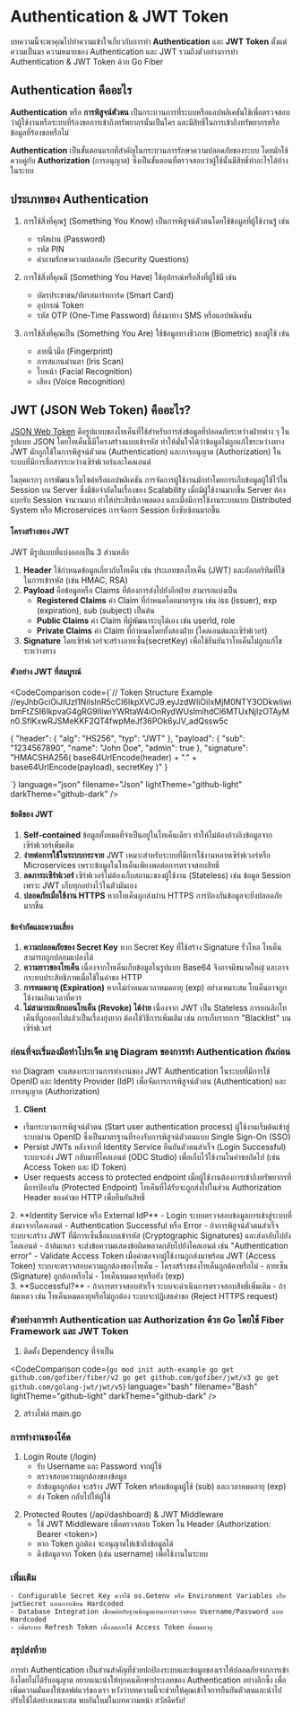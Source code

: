 
# Authentication & JWT Token
บทความนี้จะพาคุณไปทำความเข้าใจเกี่ยวกับการทำ **Authentication** และ **JWT Token** ตั้งแต่ความเป็นมา ความหมายของ Authentication และ JWT รวมถึงตัวอย่างการทำ Authentication & JWT Token ด้วย Go Fiber
<div className="border-b"/>

## Authentication คืออะไร
**Authentication** หรือ **การพิสูจน์ตัวตน** เป็นกระบวนการที่ระบบหรือแอปพลิเคชันใช้เพื่อตรวจสอบว่าผู้ใช้งานหรือระบบที่ร้องขอการเข้าถึงทรัพยากรนั้นเป็นใคร และมีสิทธิ์ในการเข้าถึงทรัพยากรหรือข้อมูลที่ร้องขอหรือไม่

**Authentication** เป็นขั้นตอนแรกที่สำคัญในกระบวนการรักษาความปลอดภัยของระบบ โดยมักใช้ควบคู่กับ **Authorization** (การอนุญาต) ซึ่งเป็นขั้นตอนที่ตรวจสอบว่าผู้ใช้นั้นมีสิทธิ์ทำอะไรได้บ้างในระบบ

<AnimatedBeamDemo/>

## ประเภทของ Authentication
1. การใช้สิ่งที่คุณรู้ (Something You Know) เป็นการพิสูจน์ตัวตนโดยใช้ข้อมูลที่ผู้ใช้งานรู้ เช่น
    - รหัสผ่าน (Password)
    - รหัส PIN
    - คำถามรักษาความปลอดภัย (Security Questions)

2. การใช้สิ่งที่คุณมี (Something You Have) ใช้อุปกรณ์หรือสิ่งที่ผู้ใช้มี เช่น
    - บัตรประชาชน/บัตรสมาร์ทการ์ด (Smart Card)
    - อุปกรณ์ Token
    - รหัส OTP (One-Time Password) ที่ส่งมาทาง SMS หรือแอปพลิเคชัน

3. การใช้สิ่งที่คุณเป็น (Something You Are) ใช้ข้อมูลทางชีวภาพ (Biometric) ของผู้ใช้ เช่น
    - ลายนิ้วมือ (Fingerprint)
    - การสแกนม่านตา (Iris Scan)
    - ใบหน้า (Facial Recognition)
    - เสียง (Voice Recognition)
<div className="border-b"/>

## JWT (JSON Web Token) คืออะไร?
[JSON Web Token](https://jwt.io) คือรูปแบบของโทเค็นที่ใช้สำหรับการส่งข้อมูลที่ปลอดภัยระหว่างฝ่ายต่าง ๆ ในรูปแบบ JSON โดยโทเค็นนี้มีโครงสร้างแบบเข้ารหัส ทำให้มั่นใจได้ว่าข้อมูลไม่ถูกแก้ไขระหว่างทาง
JWT มักถูกใช้ในการพิสูจน์ตัวตน (Authentication) และการอนุญาต (Authorization) ในระบบที่มีการสื่อสารระหว่างเซิร์ฟเวอร์และไคลเอนต์

ในยุคแรกๆ การพัฒนาเว็บไซต์หรือแอปพลิเคชัน การจัดการผู้ใช้งานมักทำโดยการเก็บข้อมูลผู้ใช้ไว้ใน Session บน Server ซึ่งมีข้อจำกัดในเรื่องของ Scalability เมื่อมีผู้ใช้งานมากขึ้น Server ต้องแบกรับ Session จำนวนมาก ทำให้ประสิทธิภาพลดลง และเมื่อมีการใช้งานระบบแบบ Distributed System หรือ Microservices การจัดการ Session ยิ่งซับซ้อนมากขึ้น 

#### โครงสร้างของ JWT
JWT มีรูปแบบที่แบ่งออกเป็น 3 ส่วนหลัก

1. **Header** ใช้กำหนดข้อมูลเกี่ยวกับโทเค็น เช่น ประเภทของโทเค็น (JWT) และอัลกอริทึมที่ใช้ในการเข้ารหัส (เช่น HMAC, RSA)
2. **Payload** คือข้อมูลหรือ Claims ที่ต้องการส่งไปยังอีกฝ่าย สามารถแบ่งเป็น
    - **Registered Claims** ค่า Claim ที่กำหนดโดยมาตรฐาน เช่น iss (issuer), exp (expiration), sub (subject) เป็นต้น
    - **Public Claims** ค่า Claim ที่ผู้พัฒนาระบุได้เอง เช่น userId, role
    - **Private Claims** ค่า Claim ที่กำหนดโดยทั้งสองฝ่าย (ไคลเอนต์และเซิร์ฟเวอร์)
3. **Signature** โดยเซิร์ฟเวอร์จะสร้างลายเซ็น(secretKey) เพื่อใช้ยืนยันว่าโทเค็นไม่ถูกแก้ไขระหว่างทาง
<div className="border-b"/>

#### ตัวอย่าง JWT ที่สมบูรณ์
<CodeComparison code={`// Token Structure Example
//eyJhbGciOiJIUzI1NiIsInR5cCI6IkpXVCJ9.eyJzdWIiOiIxMjM0NTY3ODkwIiwibmFtZSI6IkpvaG4gRG9lIiwiYWRtaW4iOnRydWUsImlhdCI6MTUxNjIzOTAyMn0.SflKxwRJSMeKKF2QT4fwpMeJf36POk6yJV_adQssw5c

{
    "header": {
        "alg": "HS256",
        "typ": "JWT"
    },
    "payload": {
        "sub": "1234567890",
        "name": "John Doe",
        "admin": true
    },
    "signature": "HMACSHA256(
        base64UrlEncode(header) + "." +
        base64UrlEncode(payload),
        secretKey
    )"
}

`} 
language="json" 
filename="Json"
lightTheme="github-light"
darkTheme="github-dark"
/>

#### ข้อดีของ JWT
1. **Self-contained** ข้อมูลทั้งหมดที่จำเป็นอยู่ในโทเค็นเดียว ทำให้ไม่ต้องอ้างอิงข้อมูลจากเซิร์ฟเวอร์เพิ่มเติม
2. **ง่ายต่อการใช้ในระบบกระจาย** JWT เหมาะสำหรับระบบที่มีการใช้งานหลายเซิร์ฟเวอร์หรือ Microservices เพราะข้อมูลในโทเค็นเพียงพอต่อการตรวจสอบสิทธิ์
3. **ลดภาระเซิร์ฟเวอร์** เซิร์ฟเวอร์ไม่ต้องเก็บสถานะของผู้ใช้งาน (Stateless) เช่น ข้อมูล Session เพราะ JWT เก็บทุกอย่างไว้ในตัวมันเอง
4. **ปลอดภัยเมื่อใช้งาน HTTPS** หากโทเค็นถูกส่งผ่าน HTTPS การป้องกันข้อมูลจะยิ่งปลอดภัยมากขึ้น
<div className="border-b"/>

#### ข้อจำกัดและความเสี่ยง
1. **ความปลอดภัยของ Secret Key** หาก Secret Key ที่ใช้สร้าง Signature รั่วไหล โทเค็นสามารถถูกปลอมแปลงได้
2. **ความยาวของโทเค็น** เนื่องจากโทเค็นเก็บข้อมูลในรูปแบบ Base64 จึงอาจมีขนาดใหญ่ และอาจกระทบประสิทธิภาพเมื่อใช้ในคำขอ HTTP
3. **การหมดอายุ (Expiration)** หากไม่กำหนดเวลาหมดอายุ (exp) อย่างเหมาะสม โทเค็นอาจถูกใช้งานเกินเวลาที่ควร
4. **ไม่สามารถเพิกถอนโทเค็น (Revoke) ได้ง่าย** เนื่องจาก JWT เป็น Stateless การยกเลิกโทเค็นที่ถูกออกไปแล้วเป็นเรื่องยุ่งยาก ต้องใช้วิธีการเพิ่มเติม เช่น การเก็บรายการ "Blacklist" บนเซิร์ฟเวอร์
<div className="border-b"/>

### ก่อนที่จะเริ่มลงมือทำโปรเจ็ค มาดู Diagram ของการทำ Authentication กันก่อน
<Diagram/>
จาก Diagram จะแสดงกระบวนการทำงานของ JWT Authentication ในระบบที่มีการใช้ OpenID และ Identity Provider (IdP) เพื่อจัดการการพิสูจน์ตัวตน (Authentication) และการอนุญาต (Authorization)

1. **Client**
- เริ่มกระบวนการพิสูจน์ตัวตน (Start user authentication process) ผู้ใช้งานเริ่มต้นเข้าสู่ระบบผ่าน OpenID ซึ่งเป็นมาตรฐานที่รองรับการพิสูจน์ตัวตนแบบ Single Sign-On (SSO)
- Persist JWTs หลังจากที่ Identity Service ยืนยันตัวตนสำเร็จ (Login Successful) ระบบจะส่ง JWT กลับมาที่ไคลเอนต์ (ODC Studio) เพื่อเก็บไว้ใช้งานในคำขอถัดไป (เช่น Access Token และ ID Token)
- User requests access to protected endpoint เมื่อผู้ใช้งานต้องการเข้าถึงทรัพยากรที่มีการป้องกัน (Protected Endpoint) โทเค็นที่ได้รับจะถูกส่งไปในส่วน Authorization Header ของคำขอ HTTP เพื่อยืนยันสิทธิ์
<div className="border-b"/>
2. **Identity Service หรือ External IdP**
- Login ระบบตรวจสอบข้อมูลการเข้าสู่ระบบที่ส่งมาจากไคลเอนต์
- Authentication Successful หรือ Error
    - ถ้าการพิสูจน์ตัวตนสำเร็จ ระบบจะสร้าง JWT ที่มีการเซ็นชื่อแบบเข้ารหัส (Cryptographic Signatures) และส่งกลับไปยังไคลเอนต์
    - ถ้าล้มเหลว จะส่งข้อความแสดงข้อผิดพลาดกลับไปยังไคลเอนต์ เช่น "Authentication error"
- Validate Access Token เมื่อคำขอจากผู้ใช้งานถูกส่งมาพร้อม JWT (Access Token) ระบบจะตรวจสอบความถูกต้องของโทเค็น
    - โครงสร้างของโทเค็นถูกต้องหรือไม่
    - ลายเซ็น (Signature) ถูกต้องหรือไม่
    - โทเค็นหมดอายุหรือยัง (exp)
<div className="border-b"/>
3. **Successful?**
- ถ้าการตรวจสอบสำเร็จ ระบบจะดำเนินการตรวจสอบสิทธิ์เพิ่มเติม
- ถ้าล้มเหลว เช่น โทเค็นหมดอายุหรือไม่ถูกต้อง ระบบจะปฏิเสธคำขอ (Reject HTTPS request)
<div className="border-b"/>

### ตัวอย่างการทำ Authentication และ Authorization ด้วย Go โดยใช้ Fiber Framework และ JWT Token
1. ติดตั้ง Dependency ที่จำเป็น

<CodeComparison 
code={`go mod init auth-example
go get github.com/gofiber/fiber/v2
go get github.com/gofiber/jwt/v3
go get github.com/golang-jwt/jwt/v5`}
language="bash" 
filename="Bash"
lightTheme="github-light"
darkTheme="github-dark"
/>

2. สร้างไฟล์ main.go

<CodeComparison 
code={CODE_GO}
language="go" 
filename="main.go"
lightTheme="github-light"
darkTheme="github-dark"
/>

### การทำงานของโค้ด
1. Login Route (/login)
    - รับ Username และ Password จากผู้ใช้
    - ตรวจสอบความถูกต้องของข้อมูล
    - ถ้าข้อมูลถูกต้อง จะสร้าง JWT Token พร้อมข้อมูลผู้ใช้ (sub) และเวลาหมดอายุ (exp)
    - ส่ง Token กลับไปให้ผู้ใช้
<div className="border-b"/>

2. Protected Routes (/api/dashboard) &  JWT Middleware
    - ใช้ JWT Middleware เพื่อตรวจสอบ Token ใน Header (Authorization: Bearer \<token>\)
    - หาก Token ถูกต้อง จะอนุญาตให้เข้าถึงข้อมูลได้
    - ดึงข้อมูลจาก Token (เช่น username) เพื่อใช้งานในระบบ
<div className="border-b"/>

### เพิ่มเติม
    - Configurable Secret Key ควรใช้ os.Getenv หรือ Environment Variables เก็บ jwtSecret แทนการเขียน Hardcoded
    - Database Integration เชื่อมต่อกับฐานข้อมูลแทนการตรวจสอบ Username/Password แบบ Hardcoded
    - เพิ่มระบบ Refresh Token เพื่อลดการใช้ Access Token ที่หมดอายุ

### สรุปส่งท้าย
การทำ Authentication เป็นส่วนสำคัญที่ช่วยปกป้องระบบและข้อมูลของเราให้ปลอดภัยจากการเข้าถึงโดยไม่ได้รับอนุญาต อยากแนะนำให้ทุกคนศึกษาประเภทของ Authentication อย่างลึกซึ้ง เพื่อเพิ่มความมั่นคงให้ซอฟต์แวร์ของเรา หวังว่าบทความนี้จะช่วยให้คุณเข้าใจการยืนยันตัวตนและนำไปปรับใช้ได้อย่างเหมาะสม พบกันใหม่ในบทความหน้า สวัสดีครับ!